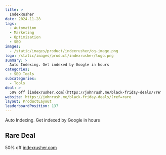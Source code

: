 ```yaml
---
title: >
  IndexRusher
date: 2024-11-28
tags:
  - Automation
  - Marketing
  - Optimization
  - SEO
images:
  - /static/images/product/indexrusher/og-image.png
logo: /static/images/product/indexrusher/logo.png
summary: >
  Auto Indexing. Get indexed by Google in hours
categories:
  - SEO Tools
subcategories:
  - Tools
deal: >
  50% off [indexrusher.com](https://johnrush.me/black-friday-deals/?ref=rare)
website: https://johnrush.me/black-friday-deals/?ref=rare
layout: ProductLayout
leaderboardPosition: 137
---
```

Auto Indexing. Get indexed by Google in hours

## Rare Deal

50% off [indexrusher.com](https://johnrush.me/black-friday-deals/?ref=rare)
